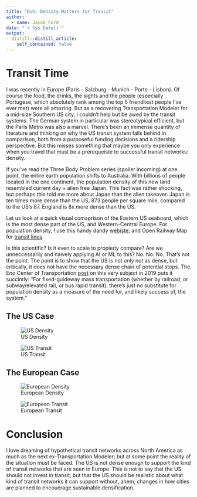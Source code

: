 ```yaml
---
title: "Duh: Density Matters for Transit"
author:
  - name: Jacob Ford
date: "`r Sys.Date()`"
output:
  distill::distill_article:
    self_contained: false
---
```


# Transit Time

I was recently in Europe (Paris - Salzburg - Munich - Porto - Lisbon). Of course the food, the drinks, the sights and the people (especially Portugese, which absolutely rank among the top 5 friendliest people I've ever met) were all amazing. But as a recovering Transportation Modeler for a mid-size Southern US city, I couldn't help but be awed by the transit systems. The German system in particular was stereotypical efficient, but the Paris Metro was also a marvel. There's been an immense quantity of literature and thinking on why the US transit system falls behind in comparison, both from a purposeful funding decisions and a ridership perspective. But this misses something that maybe you only experience when you travel that must be a prerequeiste to successful transit networks: density. 

If you've read the Three Body Problem series (spoiler incoming) at one point, the entire earth population shifts to Australia. With billions of people located in the one continent, the population density of this new land resembled current day + alien free Japan. This fact was rather shocking, but perhaps this told me more about Japan than the alien takeover. Japan is ten times more dense than the US, 873 people per square mile, compared to the US's 87. England is 8x more dense than the US. 

Let us look at a quick visual comaprison of the Eastern US seaboard, which is the most dense part of the US, and Western-Central Europe. For population density, I use this handy dandy [webiste](/https://luminocity3d.org/WorldPopDen/#5/47.532/-0.615); and Open Railway Map for [transit lines](https://www.openrailwaymap.org/). 

Is this scientific? Is it even to scale to proplerly compare? Are we unneccessarily and naively applying AI or ML to this? No. No. No. That's not the point. The point is to show that the US is not only not as dense, but critically, it does not have the necessary dense chain of potential stops. The Eno Center of Transportation [post](https://enotrans.org/article/population-density-and-high-speed-rail/) on this very subject in 2019 puts it succintly: "For fixed-guideway mass transportation (whether by railroad, or subway/elevated rail, or bus rapid transit), there’s just no substitute for population density as a measure of the need for, and likely success of, the system." 



## The US Case



![US Density](us_pop_density.png)

![US Transit](us_transit.png)


## The European Case

![European Density](europe_pop_density.png)

![European Transit](europe_transit.png)







# Conclusion

I love dreaming of hypothetical transit networks across North America as much as the next ex-Transportation Modeler; but at some point the reality of the situation must be faced. The US is not dense enough to support the kind of transit networks that are seen in Europe. This is not to say that the US should not invest in transit, but that the US should be realistic about what kind of transit networks it can support without, ahem, changes in how cities are planned to encouerage sustainable densification. 





